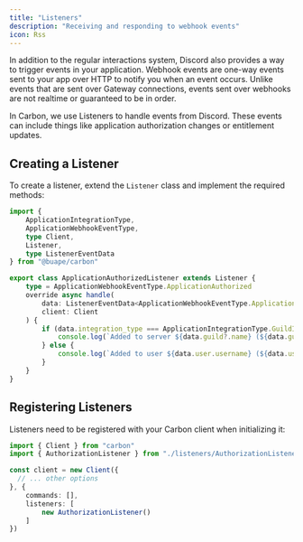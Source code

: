 ```yaml
---
title: "Listeners" 
description: "Receiving and responding to webhook events"
icon: Rss
---
```


In addition to the regular interactions system, Discord also provides a way to trigger events in your application. 
Webhook events are one-way events sent to your app over HTTP to notify you when an event occurs. 
Unlike events that are sent over Gateway connections, events sent over webhooks are not realtime or guaranteed to be in order.

In Carbon, we use Listeners to handle events from Discord. These events can include things like application authorization changes or entitlement updates.

## Creating a Listener

To create a listener, extend the `Listener` class and implement the required methods:

```ts title="src/listeners/AuthorizationListener"
import {
	ApplicationIntegrationType,
	ApplicationWebhookEventType,
	type Client,
	Listener,
	type ListenerEventData
} from "@buape/carbon"

export class ApplicationAuthorizedListener extends Listener {
	type = ApplicationWebhookEventType.ApplicationAuthorized
	override async handle(
		data: ListenerEventData<ApplicationWebhookEventType.ApplicationAuthorized>,
		client: Client
	) {
		if (data.integration_type === ApplicationIntegrationType.GuildInstall) {
			console.log(`Added to server ${data.guild?.name} (${data.guild?.id})`)
		} else {
			console.log(`Added to user ${data.user.username} (${data.user.id})`)
		}
	}
}
```

## Registering Listeners


Listeners need to be registered with your Carbon client when initializing it:

```ts title="src/index.ts"
import { Client } from "carbon"
import { AuthorizationListener } from "./listeners/AuthorizationListener"

const client = new Client({
  // ... other options
}, {
	commands: [],
	listeners: [
		new AuthorizationListener()
	]
})
```